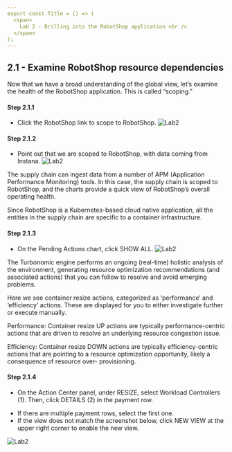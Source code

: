 ```yaml
---
export const Title = () => (
  <span>
    Lab 2 - Drilling into the RobotShop application <br />
  </span>
);
---
```


## 2.1 - Examine RobotShop resource dependencies
Now that we have a broad understanding of the global view, let’s examine the health of the RobotShop application. This is called “scoping.”

#### Step 2.1.1
 - Click the RobotShop link to scope to RobotShop.
![Lab2](images/2.1.1.jpg)

#### Step 2.1.2
 - Point out that we are scoped to RobotShop, with data coming from Instana.
![Lab2](images/2.1.2.jpg)

The supply chain can ingest data from a number of APM (Application Performance Monitoring) tools. In this case, the supply chain is scoped to RobotShop, and the charts provide a quick view of RobotShop’s overall operating health.

Since RobotShop is a Kubernetes-based cloud native application, all the entities in the supply chain are specific to a container infrastructure.

#### Step 2.1.3
 - On the Pending Actions chart, click SHOW ALL.
 ![Lab2](images/2.1.3.jpg)

The Turbonomic engine performs an ongoing (real-time) holistic analysis of the environment, generating resource optimization recommendations (and associated actions) that you can follow to resolve and avoid emerging problems.

Here we see container resize actions, categorized as ‘performance’ and ‘efficiency’ actions. These are displayed for you to either investigate further or execute manually.

Performance: Container resize UP actions are typically performance-centric actions that are driven to resolve an underlying resource congestion issue.

Efficiency: Container resize DOWN actions are typically efficiency-centric actions that are pointing to a resource optimization opportunity, likely a consequence of resource over- provisioning.

#### Step 2.1.4
 - On the Action Center panel, under RESIZE, select Workload Controllers (1). Then, click DETAILS (2) in the payment row.

<InlineNotification>

- If there are multiple payment rows, select the first one.
- If the view does not match the screenshot below, click NEW VIEW at the upper right corner to enable the new view.

</InlineNotification>

![Lab2](images/2.1.4.jpg)

